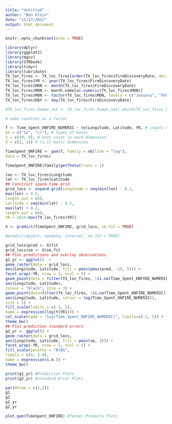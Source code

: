 ```yaml
---
title: "Untitled"
author: "Ben Klein"
date: "11/17/2022"
output: html_document
---
```


```r
knitr::opts_chunk$set(echo = TRUE)
```

```r
library(dplyr)
library(ggplot2)
library(mgcv)
library(STRbook)
library(tidyr)
library(lubridate)
TX_loc_fires <- TX_loc_fires[order(TX_loc_fires$FireDiscoveryDate, decreasing = FALSE), ]
TX_loc_fires$YR <- year(TX_loc_fires$FireDiscoveryDate)
TX_loc_fires$MON <- month(TX_loc_fires$FireDiscoveryDate)
TX_loc_fires$MON <- month.name[as.numeric(TX_loc_fires$MON)]
TX_loc_fires$MON <- factor(TX_loc_fires$MON, levels = c("January", "February", "March", "April", "May", "June", "July", "August", "September", "October", "November", "December"))
TX_loc_fires$DAY <- day(TX_loc_fires$FireDiscoveryDate)

#TX_loc_fires_human_nat <- TX_loc_fires_human_nat[-which(TX_loc_fires_human_nat$YR == 2014), ]

# make counties as a factor

f <- Time_Spent_ONFIRE_NUMERIC ~ te(Longitude, Latitude, YR, # inputs over which to smooth
bs = c("tp", "cr"), # types of bases
k = c(50, 8), # knot count in each dimension
d = c(2, 1)) # (s,t) basis dimension
```

```r
TimeSpent_ONFIRE <- gam(f, family = nb(link = "log"),
data = TX_loc_fires)

TimeSpent_ONFIRE$family$getTheta(trans = 1)

lon <- TX_loc_fires$Longitude
lat <- TX_loc_fires$Latitude
## Construct space-time grid
grid_locs <- expand.grid(Longitude = seq(min(lon) - 0.2,
max(lon) + 0.2,
length.out = 80),
Latitude = seq(min(lat) - 0.2,
max(lat) + 0.2,
length.out = 80),
YR = 2014:max(TX_loc_fires$YR))
```

```r
X <- predict(TimeSpent_ONFIRE, grid_locs, se.fit = TRUE)

#predict(object, newdata, interval, se.fit = TRUE)

grid_locs$pred <- X$fit
grid_locs$se <- X$se.fit
## Plot predictions and overlay observations
g1_yr <- ggplot()  +
geom_raster(data = grid_locs,
aes(Longitude, Latitude, fill = pmin(pmax(pred, -1), 5))) +
facet_wrap(~YR, nrow = 3, ncol = 5) +
geom_point(data = filter(TX_loc_fires, !is.na(Time_Spent_ONFIRE_NUMERIC)),
aes(Longitude, Latitude),
colour = "black", size = 3) +
geom_point(data=filter(TX_loc_fires, !is.na(Time_Spent_ONFIRE_NUMERIC)),
aes(Longitude, Latitude, colour = log(Time_Spent_ONFIRE_NUMERIC)),
size = 2) +
fill_scale(limits = c(-1, 5),
name = expression(log(Y[YR]))) +
col_scale(name = "log(Time_Spent_ONFIRE_NUMERIC)", limits=c(-1, 5)) +
theme_bw()
## Plot prediction standard errors
g2_yr <- ggplot() +
geom_raster(data = grid_locs,
aes(Longitude, Latitude, fill = pmin(se, 3))) +
facet_wrap(~YR, nrow = 3, ncol = 5) +
fill_scale(palette = "BrBG",
limits = c(0, 3.0),
name = expression(s.e.)) +
theme_bw()

print(g1_yr) #Prediction Plots
print(g2_yr) #Standard Error Plots

par(mfrow = c(2,2))
g1
g2
g1_yr
g2_yr

plot.gam(TimeSpent_ONFIRE) #Tensor Products Plots
```